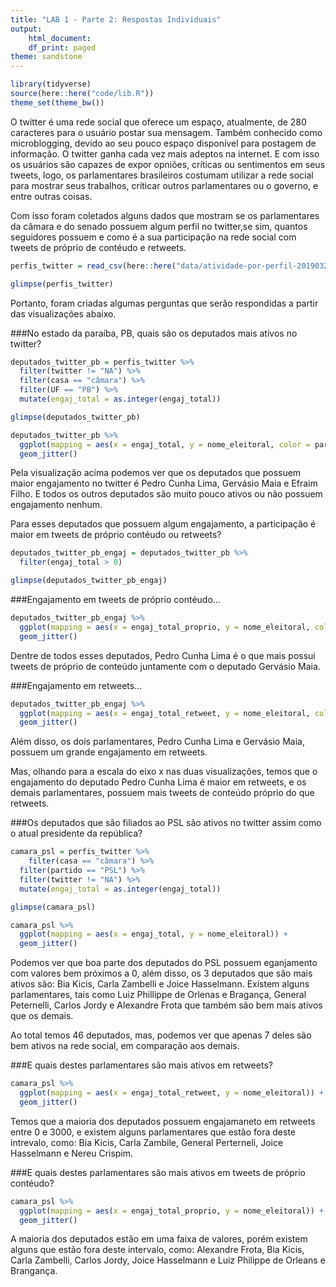 ```yaml
---
title: "LAB 1 - Parte 2: Respostas Individuais"
output:
    html_document:
    df_print: paged
theme: sandstone
---
```


```r
library(tidyverse)
source(here::here("code/lib.R"))
theme_set(theme_bw())
```
O twitter é uma rede social que oferece um espaço, atualmente, de 280 caracteres para o usuário postar sua mensagem. Também conhecido como microblogging, devido ao seu pouco espaço disponível para postagem de informação. O twitter ganha cada vez mais adeptos na internet. E com isso os usuários são capazes de expor opniões, críticas ou sentimentos em seus tweets, logo, os parlamentares brasileiros costumam utilizar a rede social para mostrar seus trabalhos, críticar outros parlamentares ou o governo, e entre outras coisas.

Com isso foram coletados alguns dados que mostram se os parlamentares da câmara e do senado possuem algum perfil no twitter,se sim, quantos seguidores possuem e como é a sua participação na rede social com tweets de próprio de contéudo e retweets.
```r
perfis_twitter = read_csv(here::here("data/atividade-por-perfil-20190322.csv"))

glimpse(perfis_twitter)
```
Portanto, foram criadas algumas perguntas que serão respondidas a partir das visualizações abaixo.

###No estado da paraíba, PB, quais são os deputados mais ativos no twitter?

```r
deputados_twitter_pb = perfis_twitter %>% 
  filter(twitter != "NA") %>%
  filter(casa == "câmara") %>%
  filter(UF == "PB") %>%
  mutate(engaj_total = as.integer(engaj_total))

glimpse(deputados_twitter_pb)
```

```r
deputados_twitter_pb %>%
  ggplot(mapping = aes(x = engaj_total, y = nome_eleitoral, color = partido)) +
  geom_jitter()
```

Pela visualização acima podemos ver que os deputados que possuem maior engajamento no twitter é Pedro Cunha Lima, Gervásio Maia e Efraim Filho. E todos os outros deputados são muito pouco ativos ou não possuem engajamento nenhum.

Para esses deputados que possuem algum engajamento, a participação é maior em tweets de próprio contéudo ou retweets?

```r
deputados_twitter_pb_engaj = deputados_twitter_pb %>%
  filter(engaj_total > 0)

glimpse(deputados_twitter_pb_engaj)
```

###Engajamento em tweets de próprio contéudo...

```r
deputados_twitter_pb_engaj %>%
  ggplot(mapping = aes(x = engaj_total_proprio, y = nome_eleitoral, color = partido)) +
  geom_jitter()
```

Dentre de todos esses deputados, Pedro Cunha Lima é o que mais possui tweets de próprio de conteúdo juntamente com o deputado Gervásio Maia.

###Engajamento em retweets...

```r
deputados_twitter_pb_engaj %>%
  ggplot(mapping = aes(x = engaj_total_retweet, y = nome_eleitoral, color = partido)) +
  geom_jitter()
```

Além disso, os dois parlamentares, Pedro Cunha Lima e Gervásio Maia, possuem um grande engajamento em retweets.

Mas, olhando para a escala do eixo x nas duas visualizações, temos que o engajamento do deputado Pedro Cunha Lima é maior em retweets, e os demais parlamentares, possuem mais tweets de conteúdo próprio do que retweets.


###Os deputados que são filiados ao PSL são ativos no twitter assim como o atual presidente da república?

```r
camara_psl = perfis_twitter %>%
    filter(casa == "câmara") %>%
  filter(partido == "PSL") %>%
  filter(twitter != "NA") %>%
  mutate(engaj_total = as.integer(engaj_total))

glimpse(camara_psl)
```
```r
camara_psl %>%
  ggplot(mapping = aes(x = engaj_total, y = nome_eleitoral)) +
  geom_jitter()
```

Podemos ver que boa parte dos deputados do PSL possuem eganjamento com valores bem próximos a 0, além disso, os 3 deputados que são mais ativos são: Bia Kicis, Carla Zambelli e Joice Hasselmann. Existem alguns parlamentares, tais como Luiz Phillippe de Orlenas e Bragança, General Peternelli, Carlos Jordy e Alexandre Frota que também são bem mais ativos que os demais.

Ao total temos 46 deputados, mas, podemos ver que apenas 7 deles são bem ativos na rede social, em comparação aos demais.

###E quais destes parlamentares são mais ativos em retweets?

```r
camara_psl %>%
  ggplot(mapping = aes(x = engaj_total_retweet, y = nome_eleitoral)) +
  geom_jitter()
```

Temos que a maioria dos deputados possuem engajamaneto em retweets entre 0 e 3000, e existem alguns parlamentares que estão fora deste intrevalo, como: Bia Kicis, Carla Zambile, General Perterneli, Joice Hasselmann e Nereu Crispim.

###E quais destes parlamentares são mais ativos em tweets de próprio contéudo?

```r
camara_psl %>%
  ggplot(mapping = aes(x = engaj_total_proprio, y = nome_eleitoral)) +
  geom_jitter()
```

A maioria dos deputados estão em uma faixa de valores, porém existem alguns que estão fora deste intervalo, como: Alexandre Frota, Bia Kicis, Carla Zambelli, Carlos Jordy, Joice Hasselmann e Luiz Philippe de Orleans e Brangança.